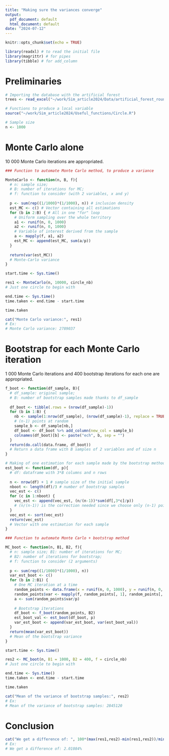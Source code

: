 ```yaml
---
title: "Making sure the variances converge"
output:
  pdf_document: default
  html_document: default
date: "2024-07-12"
---
```


```r
knitr::opts_chunk$set(echo = TRUE)
```

```r
library(readxl) # to read the initial file
library(magrittr) # for pipes
library(tibble) # for add_column
```

# Preliminaries

```r
# Importing the database with the artificial forest
trees <- read_excel("~/work/Sim_article2024/Data/artificial_forest_round.xls")
```

```r
# Functions to produce a local variable
source("~/work/Sim_article2024/Useful_functions/Circle.R")
```

```r
# Sample size
n <- 1000
```

# Monte Carlo alone

10 000 Monte Carlo iterations are appropriated.

```r
### Function to automate Monte Carlo method, to produce a variance

MonteCarlo <- function(n, B, f){
  # n: sample size; 
  # B: number of iterations for MC; 
  # f: function to consider (with 2 variables, x and y)
  
  p <- sum(rep((1/1000)*(1/1000), n)) # inclusion density
  est_MC <- c() # Vector containing all estimations
  for (b in 2:B) { # All in one "for" loop
    # Uniform sampling over the whole territory
    a1 <- runif(n, 0, 1000)
    a2 <- runif(n, 0, 1000)
    # Variable of interest derived from the sample
    a <- mapply(f, a1, a2)
    est_MC <- append(est_MC, sum(a/p))
  }
  
  return(var(est_MC))
  # Monte-Carlo variance
}
```
  
```r
start.time <- Sys.time()

res1 <- MonteCarlo(n, 10000, circle_nb)
# Just one circle to begin with

end.time <- Sys.time()
time.taken <- end.time - start.time

time.taken
```

```r
cat("Monte Carlo variance:", res1)
# Ex:
# Monte Carlo variance: 2789037
```

# Bootstrap for each Monte Carlo iteration

1 000 Monte Carlo iterations and 400 bootstrap iterations for each one are appropriated.

```r
f_boot <- function(df_sample, B){
  # df_sample: original sample; 
  # B: number of bootstrap samples made thanks to df_sample
  
  df_boot <- tibble(.rows = (nrow(df_sample)-1))
  for (b in 1:B) {
    nb <- sample(1:nrow(df_sample), (nrow(df_sample)-1), replace = TRUE)
    # (n-1) points at random
    sample_b <- df_sample[nb,]
    df_boot <- df_boot %>% add_column(new_col = sample_b)
    colnames(df_boot)[b] <- paste("ech", b, sep = "")
  }
  return(do.call(data.frame, df_boot))
  # Return a data frame with B samples of 2 variables and of size n
}
```

```r
# Making of one estimation for each sample made by the bootstrap method
est_boot <- function(df, p){
  # df: dataframe with 3*B columns and n rows
  
  n <- nrow(df) + 1 # sample size of the initial sample
  nboot <- length(df)/3 # number of bootstrap samples
  vec_est <- c()
  for (c in 1:nboot) {
    vec_est <- append(vec_est, (n/(n-1))*sum(df[,3*c]/p))
    # (n/(n-1)) is the correction needed since we choose only (n-1) points
  }
  vec_est <- sort(vec_est)
  return(vec_est)
  # Vector with one estimation for each sample
}
```

```r
### Function to automate Monte Carlo + bootstrap method

MC_boot <- function(n, B1, B2, f){
  # n: sample size; B1: number of iterations for MC;
  # B2: number of iterations for bootstrap;
  # f: function to consider (2 arguments)
  
  p <- sum(rep((1/1000)*(1/1000), n))
  var_est_boot <- c()
  for (b in 2:B1) {
    # One MC iteration at a time
    random_points <- data.frame(x = runif(n, 0, 1000), y = runif(n, 0, 1000))
    random_points$var <- mapply(f, random_points[, 1], random_points[, 2])
    a <- sum(random_points$var/p)
    
    # Bootstrap iterations
    df_boot <- f_boot(random_points, B2)
    est_boot_val <- est_boot(df_boot, p)
    var_est_boot <- append(var_est_boot, var(est_boot_val))
  }
  return(mean(var_est_boot))
  # Mean of the bootstrap variance
}
```

```r
start.time <- Sys.time()

res2 <- MC_boot(n, B1 = 1000, B2 = 400, f = circle_nb)
# Just one circle to begin with

end.time <- Sys.time()
time.taken <- end.time - start.time

time.taken
```

```r
cat("Mean of the variance of bootstrap samples:", res2)
# Ex:
# Mean of the variance of bootstrap samples: 2845120
```

# Conclusion

```r
cat("We get a difference of: ", 100*(max(res1,res2)-min(res1,res2))/min(res1,res2), "%", sep = "")
# Ex:
# We get a difference of: 2.01084%
```





